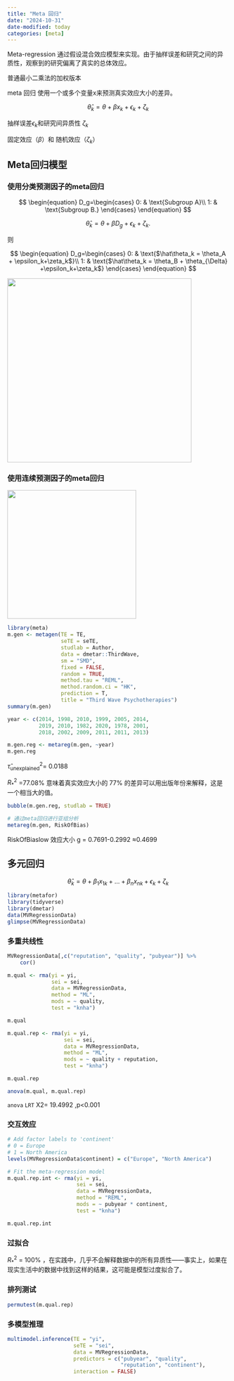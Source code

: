 ```yaml
---
title: "Meta 回归"
date: "2024-10-31"
date-modified: today
categories: [meta]
---
```


Meta-regression 通过假设混合效应模型来实现。由于抽样误差和研究之间的异质性，观察到的研究偏离了真实的总体效应。

普通最小二乘法的加权版本

meta 回归 使用一个或多个变量x来预测真实效应大小的差异。

$$
\hat\theta_k = \theta + \beta x_{k} + \epsilon_k+\zeta_k
$$

抽样误差$\epsilon_k$和研究间异质性 $\zeta_k$

固定效应（$\beta$）和 随机效应（$\zeta_k$）

## Meta回归模型

### **使用分类预测因子的meta回归**

$$
\begin{equation}   
D_g=\begin{cases}     
0: & \text{Subgroup A}\\     
1: & \text{Subgroup B.}   
\end{cases}   
\end{equation}
$$

$$
\begin{equation} \hat\theta_k = \theta + \beta D_g +\epsilon_k+\zeta_k.  \end{equation}
$$

则

$$
\begin{equation}   D_g=\begin{cases}     0: & \text{$\hat\theta_k = \theta_A + \epsilon_k+\zeta_k$}\\     1: & \text{$\hat\theta_k = \theta_B + \theta_{\Delta} +\epsilon_k+\zeta_k$}   \end{cases}   \end{equation}
$$

![](images/metaregression_subgroups.png){fig-align="center" width="419"}

### **使用连续预测因子的meta回归**

![](images/metareg_form_continuous.png){fig-align="center" width="293"}

```r
library(meta)
m.gen <- metagen(TE = TE,
                 seTE = seTE,
                 studlab = Author,
                 data = dmetar::ThirdWave,
                 sm = "SMD",
                 fixed = FALSE,
                 random = TRUE,
                 method.tau = "REML",
                 method.random.ci = "HK",
                 prediction = T,
                 title = "Third Wave Psychotherapies")
summary(m.gen)
```

```r
year <- c(2014, 1998, 2010, 1999, 2005, 2014, 
          2019, 2010, 1982, 2020, 1978, 2001,
          2018, 2002, 2009, 2011, 2011, 2013)

m.gen.reg <- metareg(m.gen, ~year)
m.gen.reg
```

$\hat\tau^2_{\text{unexplained}}=$ 0.0188

$R^2_*$ =77.08% 意味着真实效应大小的 77% 的差异可以用出版年份来解释，这是一个相当大的值。

```r
bubble(m.gen.reg, studlab = TRUE)
```

```r
# 通过meta回归进行亚组分析
metareg(m.gen, RiskOfBias)
```

RiskOfBiaslow 效应大小 g = 0.7691-0.2992 ≈0.4699

## **多元回归**

$$
\begin{equation} \hat \theta_k = \theta + \beta_1x_{1k} + ... + \beta_nx_{nk} + \epsilon_k + \zeta_k \tag{multiple-metareg} \end{equation}
$$

```r
library(metafor)
library(tidyverse)
library(dmetar)
data(MVRegressionData)
glimpse(MVRegressionData)
```

### 多重共线性

```r
MVRegressionData[,c("reputation", "quality", "pubyear")] %>% 
    cor()

```

```r
m.qual <- rma(yi = yi,
              sei = sei,
              data = MVRegressionData,
              method = "ML",
              mods = ~ quality,
              test = "knha")

m.qual
```

```r
m.qual.rep <- rma(yi = yi, 
                  sei = sei, 
                  data = MVRegressionData, 
                  method = "ML", 
                  mods = ~ quality + reputation, 
                  test = "knha")

m.qual.rep
```

```r
anova(m.qual, m.qual.rep)
```

`anova` `LRT` X2= 19.4992 ,p\<0.001

### 交互效应

```r
# Add factor labels to 'continent'
# 0 = Europe
# 1 = North America
levels(MVRegressionData$continent) = c("Europe", "North America")

# Fit the meta-regression model
m.qual.rep.int <- rma(yi = yi, 
                      sei = sei, 
                      data = MVRegressionData, 
                      method = "REML", 
                      mods = ~ pubyear * continent, 
                      test = "knha")

m.qual.rep.int
```

### 过拟合

$R^2_*$ = 100% ，在实践中，几乎不会解释数据中的所有异质性——事实上，如果在现实生活中的数据中找到这样的结果，这可能是模型过度拟合了。

### 排列测试

```r
permutest(m.qual.rep)
```

### 多模型推理

```r
multimodel.inference(TE = "yi", 
                     seTE = "sei",
                     data = MVRegressionData,
                     predictors = c("pubyear", "quality", 
                                    "reputation", "continent"),
                     interaction = FALSE)
```
